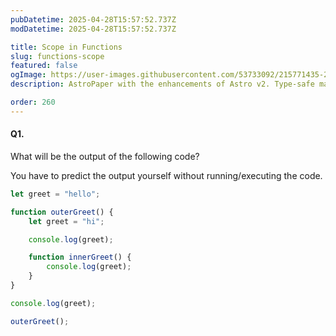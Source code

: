 ```yaml
---
pubDatetime: 2025-04-28T15:57:52.737Z
modDatetime: 2025-04-28T15:57:52.737Z

title: Scope in Functions
slug: functions-scope
featured: false
ogImage: https://user-images.githubusercontent.com/53733092/215771435-25408246-2309-4f8b-a781-1f3d93bdf0ec.png
description: AstroPaper with the enhancements of Astro v2. Type-safe markdown contents, bug fixes and better dev experience etc.

order: 260
---
```



#### Q1.

What will be the output of the following code?

<Admonition variant="caution" title="caution">
    You have to predict the output yourself without running/executing the code.
</Admonition>

<div class="w-full my-8"></div>

```jsx
let greet = "hello";

function outerGreet() {
    let greet = "hi";

    console.log(greet);

    function innerGreet() {
        console.log(greet);
    }
}

console.log(greet);

outerGreet();
```